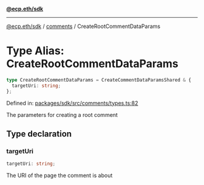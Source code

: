[**@ecp.eth/sdk**](../../index.mdx)

***

[@ecp.eth/sdk](/sdk-reference/index.mdx) / [comments](/sdk-reference/comments/index.mdx) / CreateRootCommentDataParams

# Type Alias: CreateRootCommentDataParams

```ts
type CreateRootCommentDataParams = CreateCommentDataParamsShared & {
  targetUri: string;
};
```

Defined in: [packages/sdk/src/comments/types.ts:82](https://github.com/ecp-eth/comments-monorepo/blob/main/packages/sdk/src/comments/types.ts#L82)

The parameters for creating a root comment

## Type declaration

### targetUri

```ts
targetUri: string;
```

The URI of the page the comment is about
